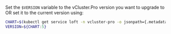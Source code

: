 Set the `$VERSION` variable to the vCluster.Pro version you want to upgrade to OR set it to the current version using:
```bash
CHART=$(kubectl get service loft -n vcluster-pro -o jsonpath={.metadata.labels.chart})
VERSION=${CHART:5}
```